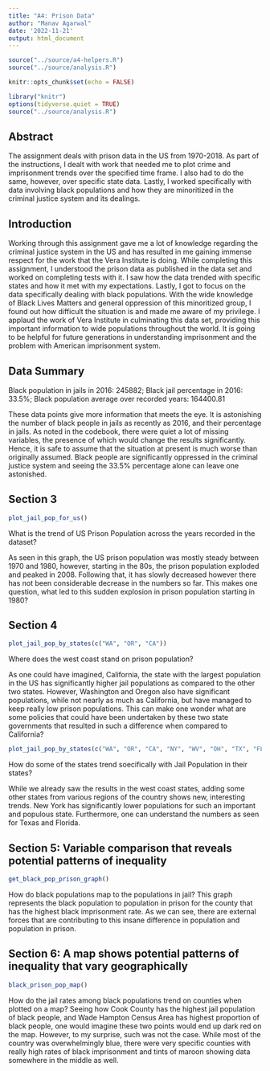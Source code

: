 ```yaml
---
title: "A4: Prison Data"
author: "Manav Agarwal"
date: '2022-11-21'
output: html_document
---
```


```r
source("../source/a4-helpers.R")
source("../source/analysis.R")
```

```r
knitr::opts_chunk$set(echo = FALSE)
```

```r
library("knitr")
options(tidyverse.quiet = TRUE)
source("../source/analysis.R")

```
## Abstract 
The assignment deals with prison data in the US from 1970-2018. As part of the instructions, I dealt with work that needed me to plot crime and imprisonment trends over the specified time frame. I also had to do the same, however, over specific state data. Lastly, I worked specifically with data involving black populations and how they are minoritized in the criminal justice system and its dealings. 

## Introduction 
Working through this assignment gave me a lot of knowledge regarding the criminal justice system in the US and has resulted in me gaining immense respect for the work that the Vera Institute is doing. While completing this assignment, I understood the prison data as published in the data set and worked on completing tests with it. I saw how the data trended with specific states and how it met with my expectations. Lastly, I got to focus on the data specifically dealing with black populations. With the wide knowledge of Black Lives Matters and general oppression of this minoritized group, I found out how difficult the situation is and made me aware of my privilege. 
I applaud the work of Vera Institute in culminating this data set, providing this important information to wide populations throughout the world. It is going to be helpful for future generations in understanding imprisonment and the problem with American imprisonment system. 

## Data Summary 
Black population in jails in 2016: 245882;
Black jail percentage in 2016: 33.5%;
Black population average over recorded years: 164400.81

These data points give more information that meets the eye. It is astonishing the number of black people in jails as recently as 2016, and their percentage in jails. As noted in the codebook, there were quiet a lot of missing variables, the presence of which would change the results significantly. Hence, it is safe to assume that the situation at present is much worse than originally assumed. Black people are significantly oppressed in the criminal justice system and seeing the 33.5% percentage alone can leave one astonished. 

## Section 3

```r

plot_jail_pop_for_us()

```

What is the trend of US Prison Population across the years recorded in the dataset?

As seen in this graph, the US prison population was mostly steady between 1970 and 1980, however, starting in the 80s, the prison population exploded and peaked in 2008. Following that, it has slowly decreased however there has not been considerable decrease in the numbers so far. This makes one question, what led to this sudden explosion in prison population starting in 1980?

## Section 4
```r

plot_jail_pop_by_states(c("WA", "OR", "CA"))

```

Where does the west coast stand on prison population?

As one could have imagined, California, the state with the largest population in the US has significantly higher jail populations as compared to the other two states. However, Washington and Oregon also have significant populations, while not nearly as much as California, but have managed to keep really low prison populations. This can make one wonder what are some policies that could have been undertaken by these two state governments that resulted in such a difference when compared to California?

```r

plot_jail_pop_by_states(c("WA", "OR", "CA", "NY", "WV", "OH", "TX", "FL"))

```

How do some of the states trend soecifically with Jail Population in their states?

While we already saw the results in the west coast states, adding some other states from various regions of the country shows new, interesting trends. New York has significantly lower populations for such an important and populous state. Furthermore, one can understand the numbers as seen for Texas and Florida.

## Section 5: Variable comparison that reveals potential patterns of inequality

```r

get_black_pop_prison_graph()

```

How do black populations map to the populations in jail?
This graph represents the black population to population in prison for the county that has the highest black imprisonment rate. As we can see, there are external forces that are contributing to this insane difference in population and population in prison.

## Section 6: A map shows potential patterns of inequality that vary geographically
```r

black_prison_pop_map()

```

How do the jail rates among black populations trend on counties when plotted on a map?
Seeing how Cook County has the highest jail population of black people, and Wade Hampton Census Area has highest proportion of black people, one would imagine these two points would end up dark red on the map. However, to my surprise, such was not the case. While most of the country was overwhelmingly blue, there were very specific counties with really high rates of black imprisonment and tints of maroon showing data somewhere in the middle as well.  